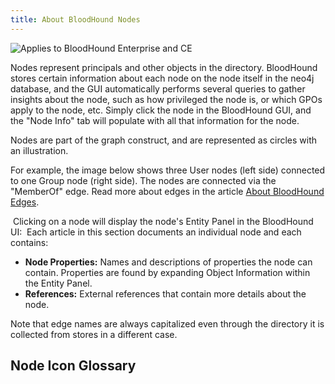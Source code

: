 ```yaml
---
title: About BloodHound Nodes
---
```


<img noZoom src="/assets/enterprise-AND-community-edition-pill-tag.svg" alt="Applies to BloodHound Enterprise and CE"/>

Nodes represent principals and other objects in the directory. BloodHound stores certain information about each node on the node itself in the neo4j database, and the GUI automatically performs several queries to gather insights about the node, such as how privileged the node is, or which GPOs apply to the node, etc. Simply click the node in the BloodHound GUI, and the "Node Info" tab will populate with all that information for the node.

Nodes are part of the graph construct, and are represented as circles with an illustration.

For example, the image below shows three User nodes (left side) connected to one Group node (right side). The nodes are connected via the "MemberOf" edge. Read more about edges in the article [About BloodHound Edges](https://github.com/SpecterOps/bloodhound-docs/blob/main//resources/edges/overview).

<Frame>
  <img src="/assets/image-189.png" alt=""/>
</Frame>
Clicking on a node will display the node's Entity Panel in the BloodHound UI:

<Frame>
  <img src="/assets/image-190.png" alt=""/>
</Frame>
Each article in this section documents an individual node and each contains:

* **Node Properties:** Names and descriptions of properties the node can contain. Properties are found by expanding Object Information within the Entity Panel.
* **References:** External references that contain more details about the node.

Note that edge names are always capitalized even through the directory it is collected from stores in a different case.

## Node Icon Glossary
<Frame>
  <img src="/assets/image-191.png" alt=""/>
</Frame>
